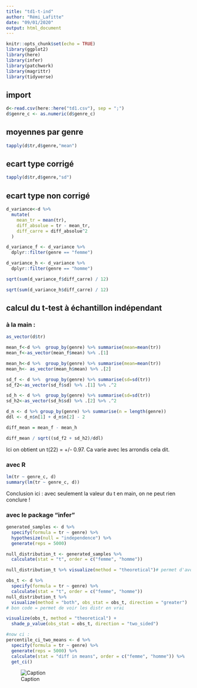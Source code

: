```yaml
---
title: "td1-t-ind"
author: "Rémi_Lafitte"
date: "09/01/2020"
output: html_document
---
```


```r
knitr::opts_chunk$set(echo = TRUE)
library(ggplot2)
library(here)
library(infer)
library(patchwork)
library(magrittr)
library(tidyverse)
```

## import

```r
d<-read.csv(here::here("td1.csv"), sep = ";")
d$genre_c <- as.numeric(d$genre_c)
```

## moyennes par genre

```r
tapply(d$tr,d$genre,"mean")
```
## ecart type corrigé

```r
tapply(d$tr,d$genre,"sd")
```

## ecart type non corrigé

```r
d_variance<-d %>% 
  mutate(
    mean_tr = mean(tr),
    diff_absolue = tr - mean_tr,
    diff_carre = diff_absolue^2
  ) 

d_variance_f <- d_variance %>% 
  dplyr::filter(genre == "femme") 

d_variance_h <- d_variance %>% 
  dplyr::filter(genre == "homme")

sqrt(sum(d_variance_f$diff_carre) / 12)

sqrt(sum(d_variance_h$diff_carre) / 12)
```

## calcul du t-test à échantillon indépendant

### à la main : 
```r

as_vector(d$tr)

mean_f<-d %>%  group_by(genre) %>% summarise(mean=mean(tr)) 
mean_f<-as_vector(mean_f$mean) %>% .[1]

mean_h<-d %>%  group_by(genre) %>% summarise(mean=mean(tr)) 
mean_h<- as_vector(mean_h$mean) %>% .[2]

sd_f <- d %>%  group_by(genre) %>% summarise(sd=sd(tr)) 
sd_f2<-as_vector(sd_f$sd) %>% .[1] %>% .^2

sd_h <- d %>%  group_by(genre) %>% summarise(sd=sd(tr)) 
sd_h2<-as_vector(sd_h$sd) %>% .[2] %>% .^2 

d_n <- d %>% group_by(genre) %>% summarise(n = length(genre)) 
ddl <- d_n$n[1] + d_n$n[2] - 2

diff_mean = mean_f - mean_h 

diff_mean / sqrt((sd_f2 + sd_h2)/ddl)

```
Ici on obtient un t(22) = +/- 0.97. Ca varie avec les arrondis cela dit. 

### avec R
```r
lm(tr ~ genre_c, d)
summary(lm(tr ~ genre_c, d))
```

Conclusion ici : avec seulement la valeur du t en main, on ne peut rien conclure ! 


### avec le package "infer" 

```r
generated_samples <- d %>% 
  specify(formula = tr ~ genre) %>% 
  hypothesize(null = "independence") %>% 
  generate(reps = 5000)

null_distribution_t <- generated_samples %>% 
  calculate(stat = "t", order = c("femme", "homme")) 

null_distribution_t %>% visualize(method = "theoretical")# permet d'avoir courbe aussi

obs_t <- d %>% 
  specify(formula = tr ~ genre) %>% 
  calculate(stat = "t", order = c("femme", "homme"))
null_distribution_t %>% 
  visualize(method = "both", obs_stat = obs_t, direction = "greater") 
# bon code = permet de voir les distr en vrai 

visualize(obs_t, method = "theoretical") +
  shade_p_value(obs_stat = obs_t, direction = "two_sided")

#now ci : 
percentile_ci_two_means <- d %>% 
  specify(formula = tr ~ genre) %>% 
  generate(reps = 5000) %>% 
  calculate(stat = "diff in means", order = c("femme", "homme")) %>% 
  get_ci()


```


![Caption](infer.png)

